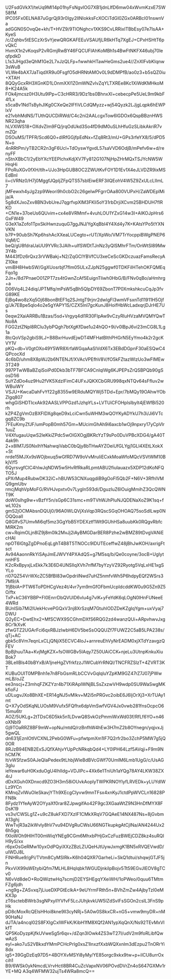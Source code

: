 U2FsdGVkX1/teUq9Ml14p01hyFsNgvlOG7XB1jdnLIfD6mw04xWvmKzxE7SW58fM
lPC05Fx0ELNA87uGgrQj93r0Igy2lINIokksFcXOCiTdGI0ZGx0ARBcI01nswnVa
adGGN0SOvqQe+kh/T+HVZ9/9TlONghcv1XKS9CvLRRixITBbEsy07e7IsAA+KyeS
/c/Zqhbv5tESCzXrSvYjewQRGKAFEEuVSAUfjLR6kHTq7XgEJ+CPxHSHtT6pvQkC
HvmX1n2vKoqsP2vRGmjRwBY46FQCUFIAhKoMBh1s4BwFtNKFX46ubj70leqfpdkD
L1s3JHgd3eQhM1Ge2L7xJzQLFp+fwwhkHTawHeGms2ue4//ZnXIFvbKIqnw3sWuB
VLWe4bAX7JaTiqdXR9u0FsgfO5dHRNtAMOv0L9dDMPfB/ao0z3+b5sQZ0iu+XTAH
8QQyGcxRH3XGnKD1LOnmXXl1Z0mWNZvlvZqYLTXREe8Kc1XiWdKMHkoM8+K24A5k
FOk4jmcsz0H3Utu9lPp+C3cHRR3/9Dz1bs0BhnxXI+cebecpPe5UeL9m9kbF4fLx
s5caBv1NdTsByhJlKg0CXeQe2IFfiVLCdQMyzz+wj54Qyzk2LJjgLqpk6hEWPlxV
e21vbhMdNS/TUthQUCDiRWd/C4c2ni2AALcgxTow6lGDOx6QspBBznHWSNR23qha
hLVXIWS18+OXdvZIm9FQ/jrqOdUkd3So4fD9dM0uSLhHfuGzSLibkAkriR7vmZQr
DSOuMS/TPFR/Scd6Q0+dIRfGGjfpEdNx+fZq8Rt3/mU+GPs3rfeYX8/5/dPD5N+o
4nRRtPm/yTB2CR2n3gF6Ucl+TdOyswYgvdL57saVVD6OdjB/mPefv6w+d/renyFF
nStnXBbC1/2yEbYXcYEEPlchxKdjXV7Fy812G107NjHpZHrMQxTSJYcNW5WHrqHi
FPoRuXGv0fXH/tIh+UJo3HpGUB8OC2ZWUtKvFOY1D1Ev1X4eJLVDZR9ixMSEdBnI
ii+cVRNz0/H7j0MggfJQpljZFpQTS57sblEiwERF3ilQEohV4W5Z9ZxULcLIImL7
jMFewxh4yJg2zp9Weori9h0cbO2c26geIwPFgrrOAa800VUPxH/ZaWDEplMija/A
5g8dXJxoZxv8BN3vbUreJ7qgrfvpXlM3FKIi5oY31rbDrjiXCvm25BHDUH7flRKD
+CN1e+37oeUs6QUvim+cx4e8VRMmf+4vuhLOU1YZxG14w3I+AIKOJpHrs6GxFW49
G3eX1aZofo1TpxSkiHwnzuquG7ggJNJ/YgXqBbl4Y4Xd4y7K+KAtsYPo5tYXNVKN
b7P+90ubSh7Kp6hshAcXXeaLUCegto+rUT/XpWo/VM7TrYocppiBWgPNEP6VqM/C
beQ/gU8fdraUaUU9YVRc3JAIh+uIfSWDtTJnNz3yQlSMhrFTm/OnWtSl89Mw3Y4b
M443fDz6rQxz3rVWBakj+N2/ZqGClYBVfCU3xeCeScGKDczuazFamsRecyAZ10ke
vmiBH8HwbSW/GgXUosrbjf7fIm05ULxZJpN25ggwf0TDKFiIHTehOKFQMEqFqo1g
2Jn+/8d7PnaeO01ZPT7zs4tGwnZcAf5EuignTliwh0HbG/B/FNv0qBo/aHmhrg+a
D06Vq4L24diq/JPTMfq/mPsW5qBh5QlpDY69ZbonT7P0XmkshkcuCqJp3fvG89KE
EjBq4wo8zXq5Oj68bonBtEF1q2SJntgT9rjnr2dwlgFI3wmVFsxnTd11911H5Ojf
g/Jk7EBpe5qlo4o2e5gYAPY1S/CZX5lnl7gcKunJ8HoifHbWcLadxqrjDJrHE7Us
0eqw2XaiARRBu1Bzas/5sd+Vrgyq4dl1R30FlpAw9vCzyRIuHVzaMVQMYQwTNo8A
FGG2ztZNpl8RClu3ybPQgh7btXgKfDae1u24hQO+9i/v0lBpJ6vi23mCG8L1Lg1a
8tcQoVSp2gbiS9LJ+B8BxrHuvdEjwDT4MFHatBlthPHGrN5EyYmo4k2r2gcKVY1V
pKQ+db+V0gtOXo49Y5WR8XrfaWGqaAaSlVdX6Tx3EBdDGpnF30aESQwC4QPcocXd
4c6bD/uhm8X8pWJ2b6NTENJf/XVAcVPEfhV8V/fO5kFZtazWlzUo3wFIMEw3T249
997PTwWBaBZqiSoiPd0Dkb3bTF7BFCA9CnIqlWg6KJPEPsZrQSBPQb90gSosD1i6
SuYZdDo4uz9Hu2fVK5XdzlFimC4UFxJQKXCbGRU998qxNTQv64sFfIuv2wWBuiWY
VSJU+KwcaDahFvYf22g8355w9ERduMQYWj5TDd+Epr/7bMQy19OAhwYObZlgq807
whgGiSHDTIcxAk92AASLVPPGzd1JzhpYLs+LVTUiCFOHplsIbyIt4jEWfBi520rh
kZP4ZgVmOzBXFIDXg8qeD9xLciCwn5uWHM3wQOYKyADYkU7h3i/Ji6VTcgq8ZC9b
7FEuKmyZfJF/umPopB0mh57Gm+MUcimGhAh9i6axcb1wOj9npxry17yCpVlr1uuZ
V4XfugauUqwS2IeKkiZPdc5wOIGXOgjBKRcYzT9sPo0DuVPBcXDG4/gA40T4ak9h
2+x8lM7JS0NxlhYNahwqiVabC0bQjy8bTHwAYZOeiUfGLYgj1GLl4XEtLXokX+St
nrde15MJXx9sWOjbxuq5wGfRD7W9oVvMruIiECxkMoaWfoMQcVSVtWM10BkjV/f5
6QyrsvgfClC4hlwJqNDW5w5HvRfRkaRLpmtABU2fiulauazx5XDP12dKoNFQTO5J
sPXrMup4RubwDK32iC+hBUW53CNXuqgdiB9gOoFl5Qb2F+N6V+3RfhIVMQ9gmUbv
rmcjMqhVpMoFG/RVHJvpxtv0v7LygIn593di/DguzIuZ6lOuigMmihZ3QcQWNT9K
doW0slhg9w+vBzfY5n/sGp6C31smc+m9TVhWJhPIuNJQDENaXoZ9K1sq+fwL102s
gmS2jOCMAbsnDQUj0/96A0WLQVjXsVqp3RQscSGqOHOAQ75soSdlLwp0NOQQoalI
Q8GlfvS7UmvMi6qf5mz3GgYbB5YDEXztf1Wt9GUhHSa8uubKk0RQgvRbfcMlRK2m
cw+RqimOLjn8lZ9j8m0lk2MvJj2iAyBMGDarBER8Pzhe2wBMZ89tDvgVANiEcHAI
npOT6lGtgZgDPnoEqLghT4B8T5TNOCc9lDUTEceffwZ48jBhJwKOH/axrigFtsct
Av94AaonnRkYiSAyJmEJWVY4PXAdQS+g7M5sq/b/Qe0coyne/3ocB+UgIytnnHFS
K2cRxBpyxjLxEkk7k3E6D4UNSIlqXVh7nfM7byYzyVZ92Ryotg5VqLxHE1xgSYLo
ri07QZ54VrWXcZC5BfBI83wOpdrilNwd7uHZ5nmfvWh5P6hdpyEQf2WSrs37M9/A
1fjBblA+PTW6ToPDHCgVez4t/4vr7ym9mGfOFbmUcpIdcddKW0u9G5Zn9Z5O/ftx
TxP+kC36YBBP+FI0EnrrDbQVUlD6vlu4g7vlK+yFeYdK6qLOgN0lHnFUNeeE4WRd
BUnISib7Mi2lUekHcvePGQxV3nj8XrSzqM7GtuhlODZDeKZglqYgm+uxVyaj7DWU
Q2yEC+DwtEhx2+MfSCWX9SCGhmDXfS6RQG2zd4wanzQUi+ARpvhwvJxg8Cr1kXvK
zfwGTZ2UGArFci6qxRBJzIwbH6DV5beSsOQQUZf7FUWZ2C5aB5LPA238s/qTj+AC
gbk5c8Vm7eqnLxCLjQNjiX5ECVC4loJ+arnreuEhVyNrEADM0xjXTdYzavgzQFEV
BpBjhuuTAa+KvjMgKZX+fsOWGBv5IAqy7Z50UAiCCK+njeLu3UtnpKnkuXiuBok7
3BLelIBls40bBYxB/A1jneHgZVfrkfzzJ1WCubYrRNQl/TNCFRZSlzT+4ZVRT3KT
KUBuOUIT0MPBnh1e7n8FbGsmRLbCCVvGqlqluYZpKM9GZ47rZ7J07jPWwmLB/oJZ
ee3nscj+Z3mhqFZKZYzr4b71XiRAplWNjBLSsZxzwVH9wdp0SU9WaSwgMKkfioFJ
uDLugvJXo8BhXE+ER14gNJ5vMIkv+M2i5nPRGvc2oibE6J6IjOrXj3+XrTUAy1mt
Q+X7yOdSKqNLUOsM9Vufx5FQfhx6dpVmSwfVGV4Jx0vwb281fnsOcpcO615mu6tr
AOZ/5UKLg+2tTDsC6D5kk5n1LDvwQ8SvkOzPmmiWxWd03f/RfLf6YO+n46oXNbl9
Gj9TOaRRZ8BF9mW+opNu/mtdQ/rzBnfhW4hEw3H7mZ2b8OYnegn/yqjvxJj5gwQL
dn631jEznIOtIVCXNL2PebG0WFu+pfwtpmXm1IF7Q2rfr2bo3ZchP5MW7g5jQ0OR
8RJzB94ENB2ExSJQfXAhjvYUpPcNRkqbQd4+LY0lPH64Lzf5AVqji+F9m9NhCM7K
lt/vWSfzwS0AJeQlaPedex9tLhbjWIeBdBVcGWf70UmlM6Lmb1UgG/c/UsAG3gIu
ieYewar6uH0KxduOgU4lhlIdg+VDJlPc+4Xk6e1TniUh1aYQg78AY4LKW38ZX4rJ
dDxXGuh0XDnxcd9ZO3H3m58iOUvkAoplyTWPKRNOYlyfLRVEDk+yLUYdlWLz9YCn
KMnqZvlWuOIeSkavjYTh9XEcgCIyvw9mnTFsx4xnKyJ1ctdPpWVCLn16828PFN8k
8Fydz1YfeAyW2OYyaXf0rar8ZJpwgifAo42F9gc3XGaaWtZ9N3HnDfMYX8FDsK19
vs3v/CWSLg1Z+u9cZ8ukFXD7XzIF1CMkXRqV7GQAeE14NX487Ns+8jGvbmA13ghj
WwTvjR3a2ikWvly8hV7vu94DVgRuCWsU66NGTkupkgAtCjINa/AN4244Ux26h5gq
fXIoWOh9HIHT00mWiqYNEg9CGm6MhxbPHjGxCzFuzBWEjCDZ8kz4suRQIH9yS/xx
r6pxOsGeRMw10yxOdPQyiXXzZBzLZUQeHJtUywJxmgK1BN5xRVQEVwdD/ulWDJ8L
FlNHRue9/gPi/TVtm8CyMSlRk+K6h04QXR7GarheLi+SkQ1dtui/shqwjGTJF5jn
PkvViX99sWEtybiQfm7MLHL8HqIqbk1WGUDjnkiIpBojv5Tt59EGvJIEOV8gTCv0
N6vVd8deO+RoQWiztwHq7scmjD2EYSHEgqYXeiWH/1oPWeo/0quu6TMtmFZg6jdh
+ng9g+ZASvxq7jLiueDXPGtEclkA+9eUYrmFRth5n+BVhZmZw4AjbyTzI0eMKX3p
zT6sctebBWrb3sgNPxyllYVfvF5LcJUhjkvkUW5IZdSvIFsSGOn2csIL3FnS9pHk
pD8cMoxRcQElsHHoi8kne9ll3cyNRj+5A0w0S8kxCR+nG5+vmw9myDR+nM90HaNJ
dJTA/a4ncql02S8FXIgCxIWFkK/KibH1fM8XQf2AN1ypXqQnX/Ns92TEvMxVlkfT
QP5KoDyzpKjfkUVweSg5r6qv+/dZqn3IOwk4ZS3wT27I/udV2m9foRLibfQwwAzS
eyI+ako7uS2VBkxdYMmPCHcPrlg0xsZ1InxzfXxbWQXxnlm3dEzpu2TnORrYi8dx
ig5+39GgDzEq97D5+4BOYXvMSYi8yMy/YE85orgc9xkx9tw+p+iICU8urrOxcih1
B9/6WSk0ykNmcdLVrvHctl8BR4CuZcVapxNV06POvdDVrZn4oS647GXMv1rYE+MQ
A3q4WFMW32ujTs4WRa8mcQ==
